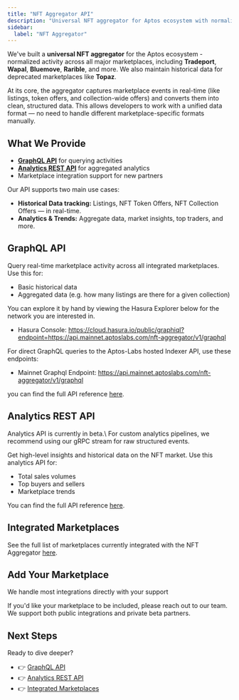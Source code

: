 ```yaml
---
title: "NFT Aggregator API"
description: "Universal NFT aggregator for Aptos ecosystem with normalized marketplace data, GraphQL API, and analytics for all major NFT platforms"
sidebar:
  label: "NFT Aggregator"
---
```



We've built a **universal NFT aggregator** for the Aptos ecosystem - normalized activity across all major marketplaces, including **Tradeport**, **Wapal**, **Bluemove**, **Rarible**, and more. We also maintain historical data for deprecated marketplaces like **Topaz**.

At its core, the aggregator captures marketplace events in real-time (like listings, token offers, and collection-wide offers) and converts them into clean, structured data. This allows developers to work with a unified data format — no need to handle different marketplace-specific formats manually.

## What We Provide

- **[GraphQL API](/build/indexer/nft-aggregator/graphql-api)** for querying activities
- **[Analytics REST API](/build/indexer/nft-aggregator/analytics-api)** for aggregated analytics
- Marketplace integration support for new partners

Our API supports two main use cases:

- **Historical Data tracking:** Listings, NFT Token Offers, NFT Collection Offers — in real-time.
- **Analytics & Trends:** Aggregate data, market insights, top traders, and more.

## GraphQL API

Query real-time marketplace activity across all integrated marketplaces. Use this for:

- Basic historical data
- Aggregated data (e.g. how many listings are there for a given collection)

You can explore it by hand by viewing the Hasura Explorer below for the network you are interested in.

- Hasura Console: https://cloud.hasura.io/public/graphiql?endpoint=https://api.mainnet.aptoslabs.com/nft-aggregator/v1/graphql

For direct GraphQL queries to the Aptos-Labs hosted Indexer API, use these endpoints:

- Mainnet Graphql Endpoint: https://api.mainnet.aptoslabs.com/nft-aggregator/v1/graphql

you can find the full API reference [here](/build/indexer/nft-aggregator/graphql-api).

## Analytics REST API

<Aside type="note">
  Analytics API is currently in beta.\
  For custom analytics pipelines, we recommend using our gRPC stream for raw structured events.
</Aside>

Get high-level insights and historical data on the NFT market. Use this analytics API for:

- Total sales volumes
- Top buyers and sellers
- Marketplace trends

You can find the full API reference [here](/build/indexer/nft-aggregator/analytics-api).

## Integrated Marketplaces

See the full list of marketplaces currently integrated with the NFT Aggregator [here](/build/indexer/nft-aggregator/marketplaces).

## Add Your Marketplace

<Aside type="note">
  We handle most integrations directly with your support
</Aside>

If you'd like your marketplace to be included, please reach out to our team. We support both public integrations and private beta partners.

## Next Steps

Ready to dive deeper?

- 👉 [GraphQL API](/build/indexer/nft-aggregator/graphql-api)
- 👉 [Analytics REST API](/build/indexer/nft-aggregator/analytics-api)
- 👉 [Integrated Marketplaces](/build/indexer/nft-aggregator/marketplaces)
